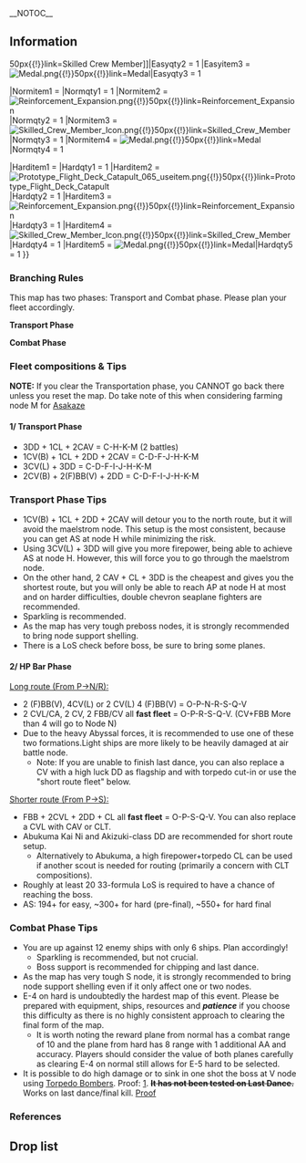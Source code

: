 __NOTOC__
<div style="text-align:center;margin-top:20px;">{{Event/DetailToggle}}</div>

==Information==
<div class="mw-collapsible mw-expanded">{{clear}}

{{Notice|align=left|
:Report your fleet composition for branching rule determination [https://goo.gl/forms/CCaitbKH60O6H8jJ3 here]
:To view the submitted fleet composition reports go [https://docs.google.com/spreadsheets/d/14SYFR8o-UwyWacofKCbMB-xzh_0ik_g4Qnh1VXYaBA8 here].
:Discuss new mechanics, fleet & equipment setup, LBAS setup, farming strategies, etc [[Thread:494119|here]].
}}

{{Event/MapInfo
|en = Shangri-la Search-and-Chase, Fleet Forward Placement
|jp = シャングリラ捜索追撃 艦隊前進配備
|romaji =Shangri-la sōsaku tsuigeki  Kantai zenshin haibi
|tag = Reinforcement Fleet
|hp_easy = 1625 (5 kills)
|hp_normal = 1750 (5 kills)
|hp_hard = 1750 (5 kills)
|mechanics = Transport Load-Off@Events/Mechanics#Map-specific_Mechanics, Abyssal Combined Fleet@Abyssal Combined Fleet, Ship Locking@Events/Mechanics#Ship_Locking

|Easyitem1 = {{EquipmentCardKai|Type 96 Land-based Attack Aircraft|size=50px}}|Easyqty1 = 1
|Easyitem2 = [[File:Skilled Crew Member Icon.png{{!}}50px{{!}}link=Skilled Crew Member]]|Easyqty2 = 1
|Easyitem3 = [[File:Medal.png{{!}}50px{{!}}link=Medal]]|Easyqty3 = 1

|Normitem1 = {{EquipmentCardKai|Type 1 Land-based Attack Aircraft Model 22A|size=50px}}|Normqty1 = 1
|Normitem2 = [[File:Reinforcement Expansion.png{{!}}50px{{!}}link=Reinforcement Expansion]]|Normqty2 = 1
|Normitem3 = [[File:Skilled Crew Member Icon.png{{!}}50px{{!}}link=Skilled Crew Member]]|Normqty3 = 1
|Normitem4 = [[File:Medal.png{{!}}50px{{!}}link=Medal]]|Normqty4 = 1

|Harditem1 = {{EquipmentCardKai|Type 1 Land-based Attack Aircraft Model 34|size=50px}}|Hardqty1 = 1
|Harditem2 = [[File:Prototype Flight Deck Catapult 065 useitem.png{{!}}50px{{!}}link=Prototype Flight Deck Catapult]]|Hardqty2 = 1
|Harditem3 = [[File:Reinforcement Expansion.png{{!}}50px{{!}}link=Reinforcement Expansion]]|Hardqty3 = 1
|Harditem4 = [[File:Skilled Crew Member Icon.png{{!}}50px{{!}}link=Skilled Crew Member]]|Hardqty4 = 1
|Harditem5 = [[File:Medal.png{{!}}50px{{!}}link=Medal]]|Hardqty5 = 1
}}
===Branching Rules===

This map has two phases: Transport and Combat phase. Please plan your fleet accordingly.

'''Transport Phase'''
{{MapBranchingTable
|width = default
|1 -> A = * Does not meet the requirements to go to C
|1 -> C = * Amount of DD ≧ 2

|B -> E = ???
|B -> G = ???

|C -> D =
* If amount of SS(V) = 0
** Fleet contains F(BB)V or CV(B)
** No CL in the fleet '''(UNCONFIRMED)'''
** Amount of CL ≧ 2
** Amount of CA(V) + CLT ≧ 3
|C -> H =
* If amount of SS(V) ≧ 1 '''AND''' DD ≧ 2
** Anything is allowed
** Fleet speed is irrelevant
** Overrides any branching rules that goes to D, this has the highest priority
* Does not meet the requirements to go to D

|E -> G = * If CV = 1(?)
|E -> H = * ???

|F/resource -> I/storm =
* Slow Fleet
* FBB + CV(B) ≧ 2 
* No CL in the fleet '''(UNCONFIRMED)'''
|F/resource -> J = * Does not meet the requirements to go to I

|K/resource -> L/empty = * Fail the LoS check
|K/resource -> M = * Pass the LoS check
}}

'''Combat Phase'''
{{MapBranchingTable
|width = default
|2 -> O = * Fixed route
|P -> N =
* Slow Fleet '''AND''' no SS(V) in the fleet
* CV + BB ≧ 5
* Does not meet the requirements to go to R
|P -> R = 
* Fast Fleet '''AND''' does not meet the requirements to go to S
* CV + BB ≦ 4
* Amount of SS(V) is ≧ 1, speed irrelevant
|P -> S = 
* If amount of SS(V) is ≧ 4
** Anything is allowed
** Fleet Speed is irrelevant
* If amount of FBB+CV(B) ≦ 1
** Fast Fleet
** Amount of CVL+CAV+CLT ≦ 2
** Amount of CL ≦ 1
** Amount of CL+DD ≧ 3
* If amount of FBB+CV(B) ≧ 2
** Fast Fleet
** Amount of CV ≦ 1
** Amount of FBB ≦ 1
** Amount of CL ≦ 1
** Amount of CL+DD ≧ 4
|R -> S = * Does not meet the requirements to go to T
|R -> T/resource = * {{ShipLink|Akitsu Maru}}, {{ShipLink|Kinu}}, {{ShipLink|Nagato}}, {{ShipLink|Saratoga}}, or {{ShipLink|Prinz Eugen}} is in the fleet
|Q -> U/empty = * Fail the LoS check
|Q -> V = * Pass the LoS check
}}

===Fleet compositions & Tips===
</div>

'''NOTE:''' If you clear the Transportation phase, you CANNOT go back there unless you reset the map. Do take note of this when considering farming node M for [[Asakaze]]

==== 1/ Transport Phase ====
*3DD + 1CL + 2CAV = C-H-K-M (2 battles)
*1CV(B) + 1CL + 2DD + 2CAV = C-D-F-J-H-K-M
*3CV(L) + 3DD = C-D-F-I-J-H-K-M
*2CV(B) + 2(F)BB(V) + 2DD  = C-D-F-I-J-H-K-M

===Transport Phase Tips===
*1CV(B) + 1CL + 2DD + 2CAV will detour you to the north route, but it will avoid the maelstrom node. This setup is the most consistent, because you can get AS at node H while minimizing the risk.
*Using 3CV(L) + 3DD will give you more firepower, being able to achieve AS at node H. However, this will force you to go through the maelstrom node.
*On the other hand, 2 CAV + CL + 3DD is the cheapest and gives you the shortest route, but you will only be able to reach AP at node H at most and on harder difficulties, double chevron seaplane fighters are recommended.
*Sparkling is recommended.
*As the map has very tough preboss nodes, it is strongly recommended to bring node support shelling.
*There is a LoS check before boss, be sure to bring some planes.
==== 2/ HP Bar Phase ====

<div class="mw-collapsible mw-expanded">
<u>Long route (From P->N/R):</u>
*2 (F)BB(V), 4CV(L) or 2 CV(L) 4 (F)BB(V) = O-P-N-R-S-Q-V
*2 CVL/CA, 2 CV, 2 FBB/CV all '''fast fleet''' = O-P-R-S-Q-V. (CV+FBB More than 4 will go to Node N)
*Due to the heavy Abyssal forces, it is recommended to use one of these two formations.Light ships are more likely to be heavily damaged at air battle node.
** Note: If you are unable to finish last dance, you can also replace a CV with a high luck DD as flagship and with torpedo cut-in or use the "short route fleet" below.

<u>Shorter route (From P->S):</u>

*FBB + 2CVL + 2DD + CL all '''fast fleet''' = O-P-S-Q-V. You can also replace a CVL with CAV or CLT.
*Abukuma Kai Ni and Akizuki-class DD are recommended for short route setup.
**Alternatively to Abukuma, a high firepower+torpedo CL can be used if another scout is needed for routing (primarily a concern with CLT compositions).
*Roughly at least 20 33-formula LoS is required to have a chance of reaching the boss.
*AS: 194+ for easy, ~300+ for hard (pre-final), ~550+ for hard final
</div>

===Combat Phase Tips===
*You are up against 12 enemy ships with only 6 ships. Plan accordingly!
**Sparkling is recommended, but not crucial.
**Boss support is recommended for chipping and last dance.
*As the map has very tough S node, it is strongly recommended to bring node support shelling even if it only affect one or two nodes.
*E-4 on hard is undoubtedly the hardest map of this event. Please be prepared with equipment, ships, resources and '''''patience''''' if you choose this difficulty as there is no highly consistent approach to clearing the final form of the map.
**It is worth noting the reward plane from normal has a combat range of 10 and the plane from hard has 8 range with 1 additional AA and accuracy. Players should consider the value of both planes carefully as clearing E-4 on normal still allows for E-5 hard to be selected.
*It is possible to do high damage or to sink in one shot the boss at V node using {{BluePlane}}[[List of Torpedo Bombers by stats|Torpedo Bombers]]. Proof: [http://www.nicovideo.jp/watch/sm30083467 1]. <strike>'''It has not been tested on Last Dance.'''</strike> Works on last dance/final kill. [http://i.imgur.com/8pHotqZ.jpg Proof]

===References===
<references />

{{clear}} <!-- Information collapsible -->

{{:Fall 2016 Event/E-4/Enemy patterns}}

==Drop list==
<div class="mw-collapsible mw-expanded">{{clear}}

{{DropList
|no_legend = true
|filter_button = true
|nodes = H, M, R, S, V
|boss = M, V
|Arashi: H/Medium, R/Easy, S/Easy
|Akigumo: V/Easy
|Asakaze: M/Medium, V/Easy
|Hagikaze: M/Easy, R/Easy, V/Easy
|Hamakaze: M/Easy, V/Easy
|Harusame: S/Easy, R/Easy
|Hayashimo: H/Easy, R/Easy, S/Easy
|Hayasui: M/Easy, V/Easy
|I-401: R/Medium
|Kazagumo: R/Easy, S/Easy
|Kinugasa: R/Hard
|Kiyoshimo: M/Easy, R/Easy, S/Easy
|Maikaze: S/Easy, R/Easy
|Mutsu: M/Medium, R/Medium, S/Easy, V/Easy
|Nagato: M/Hard, R/Easy, S/Medium
|Ooyodo: M/Easy, V/Easy
|Oyashio: V/Easy
|Shimakaze: M/Medium, V/Easy
|Tanikaze: M/Easy, V/Easy
|Urakaze: M/Easy, V/Easy
|Yukikaze: R/Easy, S/Easy
|Yuubari: R/Easy, S/Easy
|Zuihou: S/Easy
|Kinu: R/Medium
}}

</div> <!-- Drop list collapsible -->